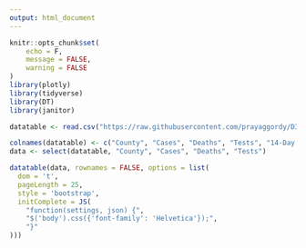 ```yaml
---
output: html_document
---
```


```r
knitr::opts_chunk$set(
	echo = F,
	message = FALSE,
	warning = FALSE
)
library(plotly)
library(tidyverse)
library(DT)
library(janitor)
```

```r
datatable <- read.csv("https://raw.githubusercontent.com/prayaggordy/D3-covid-map/master/data/md_counties_today_table.csv")
```

```r
colnames(datatable) <- c("County", "Cases", "Deaths", "Tests", "14-Day Trend")
data <- select(datatable, "County", "Cases", "Deaths", "Tests")
```

```r

datatable(data, rownames = FALSE, options = list(
  dom = 't',
  pageLength = 25,
  style = 'bootstrap',
  initComplete = JS(
    "function(settings, json) {",
    "$('body').css({'font-family': 'Helvetica'});",
    "}"
)))
```


